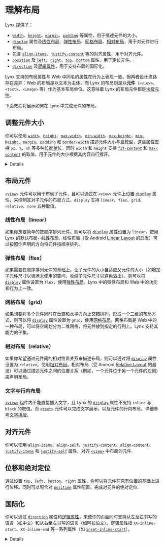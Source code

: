 
# 理解布局

Lynx 提供了：

- [`width`]、[`height`]、[`margin`]、[`padding`] 等属性，用于描述元件的大小。
- [`display`] 属性及[线性布局]、[弹性布局]、[网格布局]、[相对布局]，用于对元件进行布局。
- 包含 [`align-items`]、[`justify-content`] 等的对齐属性，用于对齐元件。
- [`position`] 及 [`left`]、[`right`]、[`top`]、[`bottom`] 属性，用于定位元件。
- [`direction`] 及[逻辑属性]，用于支持布局的国际化。

Lynx 支持的布局属性与 Web 中同名的属性在行为上表现一致。但两者设计思路存在差异：Web 的布局是以文本为主体，而 Lynx 的布局则是以**元件**（`<view>`、`<text>`、`<image>` 等）作为基本布局单位。这意味着 Lynx 的布局元件都是[块级元件](https://developer.mozilla.org/zh-CN/docs/Glossary/Block-level_content)。

下面教程将展示如何在 Lynx 中完成元件的布局。

## 调整元件大小

你可以使用 [`width`]、[`height`]、[`max-width`]、[`min-width`]、[`max-height`]、[`min-height`]、[`margin`]、[`padding`] 和 [`border-width`] 描述元件大小与盒模型，这些属性支持 `px`、`%`、`vh` 等多种[长度单位](api/css/data-type/length.html#units)。同时 `width` 和 `height` 支持 [`fit-content`] 和 [`max-content`] 的取值，用于元件的大小根据其内容自行撑开。

<Go
  img="https://lf-lynx.tiktok-cdns.com/obj/lynx-artifacts-oss-sg/lynx-website/assets/doc/sizing.png"
  example="layout"
  defaultEntryFile="dist/sizing.lynx.bundle"
  defaultFile="src/sizing/index.tsx"
  entry="src/sizing"
/>

<Details
  title={
    <span>
      在 Lynx 中，<code>box-sizing</code> 的默认值为 <code>border-box</code>
      ，且不具备外边距折叠的表现。
    </span>
  }
>
  Lynx 的大小属性 `width`、`height`、`max-width`
  等默认情况下描述的是含边框大小，即包含 `border` 与 `padding` 的内容大小，和
  Web 默认表现不一致。 同时，Lynx 不具备 Web 的
  [外边距折叠](https://developer.mozilla.org/zh-CN/docs/Web/CSS/CSS_box_model/Mastering_margin_collapsing)
  的表现。
</Details>

## 布局元件

[`<view>`] 元件可以用于布局子元件，且可以通过在 `<view>` 元件上设置 [`display`] 属性，来控制其对子元件的布局方式。`display` 支持 `linear`、`flex`、`grid`、`relative`、`none` 五种取值。

### 线性布局（linear）

如果你想要简单的按顺序排列元件。则可以将 [`display`] 属性设置为 `linear`，使用 Lynx 的默认布局--[线性布局]。线性布局（受 Android [Linear Layout](https://developer.android.com/develop/ui/views/layout/linear) 的启发）可以按照你声明的方向将元件按顺序排列。

<Go
  img="https://lf-lynx.tiktok-cdns.com/obj/lynx-artifacts-oss-sg/lynx-website/assets/doc/layout/linear.png"
  example="layout"
  defaultEntryFile="dist/linear.lynx.bundle"
  defaultFile="src/linear/index.tsx"
  entry="src/linear"
/>

### 弹性布局（flex）

如果需要在顺序排列元件的基础上，让子元件的大小自适应父元件的大小（如增加子元件尺寸以填满未使用的空间，收缩子元件尺寸以避免溢出），则可以将 [`display`] 属性设置为 `flex`，使用[弹性布局]。Lynx 中的弹性布局和 Web 中的功能和行为上一致。

<Go
  img="https://lf-lynx.tiktok-cdns.com/obj/lynx-artifacts-oss-sg/lynx-website/assets/doc/layout/flex.png"
  example="layout"
  defaultEntryFile="dist/flex.lynx.bundle"
  defaultFile="src/flex/index.tsx"
  entry="src/flex"
/>

### 网格布局（grid）

如果想要将多个元件同时在垂直和水平方向上交错排列，形成一个二维的布局方式，则可以将 [`display`] 属性设置为 `grid`，使用[网格布局]。网格布局是 Web 中的一种布局，可以将空间划分为二维网格，将元件放到指定的行列上。Lynx 支持其能力的子集。

<Go
  img="https://lf-lynx.tiktok-cdns.com/obj/lynx-artifacts-oss-sg/lynx-website/assets/doc/layout/layout_grid_new.png"
  example="layout"
  defaultEntryFile="dist/grid.lynx.bundle"
  defaultFile="src/grid/index.tsx"
  entry="src/grid"
/>

### 相对布局（relative）

如果你希望通过元件间的相对位置关系来描述布局，则可以通过将 [`display`] 属性设置为 `relative`，使用[相对布局]。相对布局（受 Android [Relative Layout](https://developer.android.com/develop/ui/views/layout/relative) 的启发）可以通过描述元件之间的位置关系（例如，一个元件位于另一个元件的左侧）来声明布局。

<Go
  img="https://lf-lynx.tiktok-cdns.com/obj/lynx-artifacts-oss-sg/lynx-website/assets/doc/layout/layout_relative_demo.png"
  example="layout"
  defaultEntryFile="dist/relative.lynx.bundle"
  defaultFile="src/relative_layout/index.tsx"
  entry="src/relative_layout"
/>

### 文字与行内布局

[`<view>`] 组件内不能直接插入文字，且 Lynx 的 [`display`] 属性不支持 `inline` 与 `block` 的取值。而 [`<text>`] 元件可以完成文字展示，以及元件的行内布局。详细参考[文字排版](guide/styling/text-and-typography.mdx)。

## 对齐元件

你可以使用 [`align-items`]、[`align-self`]、[`justify-content`]、[`align-content`]、[`justify-items`] 和 [`justify-self`] 属性，对齐 [`<view>`] 中布局的元件.

<Go
  img="https://lf-lynx.tiktok-cdns.com/obj/lynx-artifacts-oss-sg/lynx-website/assets/doc/layout/align.png"
  example="layout"
  defaultEntryFile="dist/align.lynx.bundle"
  defaultFile="src/align/index.tsx"
  entry="src/align"
  highlight="{10,13,18,29}"
/>

## 位移和绝对定位

通过设置 [`top`]、[`left`]、[`bottom`]、[`right`] 属性，你可以将元件在原有位置的基础上进行位移。同时可以配合对 [`position`] 属性配置，完成对元件的绝对定位.

<Go
  img="https://lf-lynx.tiktok-cdns.com/obj/lynx-artifacts-oss-sg/lynx-website/assets/doc/layout/position.png"
  example="layout"
  defaultEntryFile="dist/position.lynx.bundle"
  defaultFile="src/position/index.tsx"
  entry="src/position"
  highlight="{12,26-28,43}"
/>

## 国际化

你可以通过 [`direction`](api/css/properties/direction.mdx) 属性和[逻辑属性]，来使你的页面同时支持从左至右书写的语言（如中文）和从右至左书写的语言（如阿拉伯文）。逻辑属性指 `XX-inline-start`、`XX-inline-end` 等一系列属性（如 [`inset-inline-start`](api/css/properties/inset-inline-start.mdx)）。

<Go
  img="https://lf-lynx.tiktok-cdns.com/obj/lynx-artifacts-oss-sg/lynx-website/assets/doc/direction.png"
  example="layout"
  defaultEntryFile="dist/direction.lynx.bundle"
  defaultFile="src/direction/index.tsx"
  entry="src/direction"
/>

<Details
  title={
    <span>
      Lynx 的 CSS 属性默认不会继承，需要额外配置才可以使 <code>direction</code>{' '}
      被继承！
    </span>
  }
>
  Lynx 的 CSS 属性默认不会继承，如果希望
  [`direction`](api/css/properties/direction) 可以被继承，请参考 [CSS
  继承](guide/styling/custom-theming#how-to-enable-css-inheritance)
</Details>

[`width`]: /api/css/properties/width.mdx
[`height`]: /api/css/properties/height.mdx
[`min-width`]: /api/css/properties/min-width.mdx
[`min-height`]: /api/css/properties/min-height.mdx
[`max-width`]: /api/css/properties/max-width.mdx
[`max-height`]: /api/css/properties/max-height.mdx
[`flex-grow`]: /api/css/properties/flex-grow.mdx
[`flex-shrink`]: /api/css/properties/flex-shrink.mdx
[`direction`]: /api/css/properties/direction.mdx
[`display`]: /api/css/properties/display.mdx
[`margin`]: /api/css/properties/margin.mdx
[`padding`]: /api/css/properties/padding.mdx
[`position`]: /api/css/properties/position.mdx
[`border-width`]: /api/css/properties/border-width.mdx
[`inset-inline-start`]: /api/css/properties/inset-inline-start.mdx
[`top`]: /api/css/properties/top.mdx
[`bottom`]: /api/css/properties/bottom.mdx
[`max-content`]: /api/css/data-type/max-content.mdx
[`fit-content`]: /api/css/data-type/fit-content.mdx
[`justify-self`]: /api/css/properties/justify-self.mdx
[`justify-items`]: /api/css/properties/justify-items.mdx
[`align-self`]: /api/css/properties/align-self.mdx
[`align-content`]: /api/css/properties/align-content.mdx
[`justify-content`]: /api/css/properties/justify-content.mdx
[`align-items`]: /api/css/properties/align-items.mdx
[`left`]: /api/css/properties/left.mdx
[`right`]: /api/css/properties/right.mdx
[`<view>`]: /api/elements/built-in/view.mdx
[`<text>`]: /api/elements/built-in/text.mdx
[length units]: /api/css/data-type/length-percentage.mdx
[relative layout]: /guide/ui/layout/relative-layout.mdx
[线性布局]: /guide/ui/layout/linear-layout.mdx
[相对布局]: /guide/ui/layout/relative-layout.mdx
[弹性布局]: /guide/ui/layout/flexible-box-layout.mdx
[网格布局]: /guide/ui/layout/grid-layout.mdx
[逻辑属性]: https://developer.mozilla.org/zh/docs/Web/CSS/CSS_logical_properties_and_values
